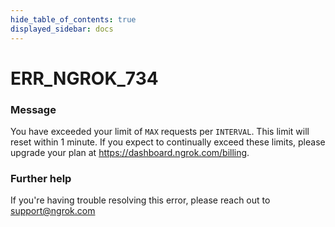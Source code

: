 ```yaml
---
hide_table_of_contents: true
displayed_sidebar: docs
---
```



# ERR_NGROK_734

### Message

You have exceeded your limit of `MAX` requests per `INTERVAL`. This limit will reset within 1 minute. If you expect to continually exceed these limits, please upgrade your plan at https://dashboard.ngrok.com/billing.

<ErrorDetails error="err_ngrok_734" />

### Further help

If you're having trouble resolving this error, please reach out to [support@ngrok.com](mailto:support@ngrok.com?subject=Help%20with%20ERR_NGROK_734)
